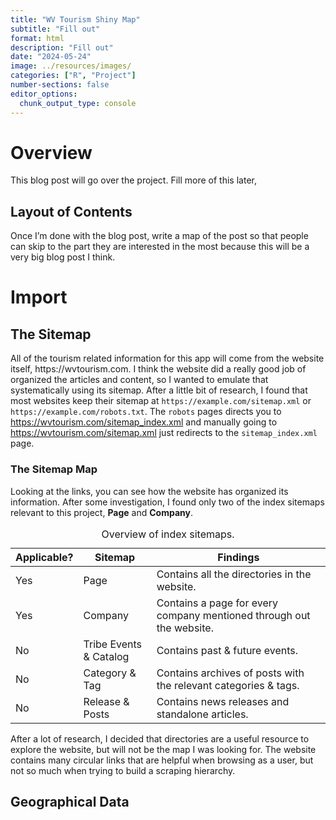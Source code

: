 ```yaml
---
title: "WV Tourism Shiny Map"
subtitle: "Fill out"
format: html
description: "Fill out"
date: "2024-05-24"
image: ../resources/images/
categories: ["R", "Project"]
number-sections: false
editor_options: 
  chunk_output_type: console
---
```


# Overview

This blog post will go over the project. Fill more of this later,

## Layout of Contents

Once I'm done with the blog post, write a map of the post so that people can skip to the part they are interested in the most because this will be a very big blog post I think.

# Import

## The Sitemap

All of the tourism related information for this app will come from the website itself, https://wvtourism.com. I think the website did a really good job of organized the articles and content, so I wanted to emulate that systematically using its sitemap. After a little bit of research, I found that most websites keep their sitemap at `https://example.com/sitemap.xml` or `https://example.com/robots.txt`. The `robots` pages directs you to <https://wvtourism.com/sitemap_index.xml> and manually going to <https://wvtourism.com/sitemap.xml> just redirects to the `sitemap_index.xml` page.

### The Sitemap Map

Looking at the links, you can see how the website has organized its information. After some investigation, I found only two of the index sitemaps relevant to this project, **Page** and **Company**.

| Applicable? | Sitemap                | Findings                                                             |
|-----------|------------------|--------------------------------------------|
| Yes         | Page                   | Contains all the directories in the website.                         |
| Yes         | Company                | Contains a page for every company mentioned through out the website. |
| No          | Tribe Events & Catalog | Contains past & future events.                                       |
| No          | Category & Tag         | Contains archives of posts with the relevant categories & tags.      |
| No          | Release & Posts        | Contains news releases and standalone articles.                      |

: Overview of index sitemaps.

After a lot of research, I decided that directories are a useful resource to explore the website, but will not be the map I was looking for. The website contains many circular links that are helpful when browsing as a user, but not so much when trying to build a scraping hierarchy.

## Geographical Data
